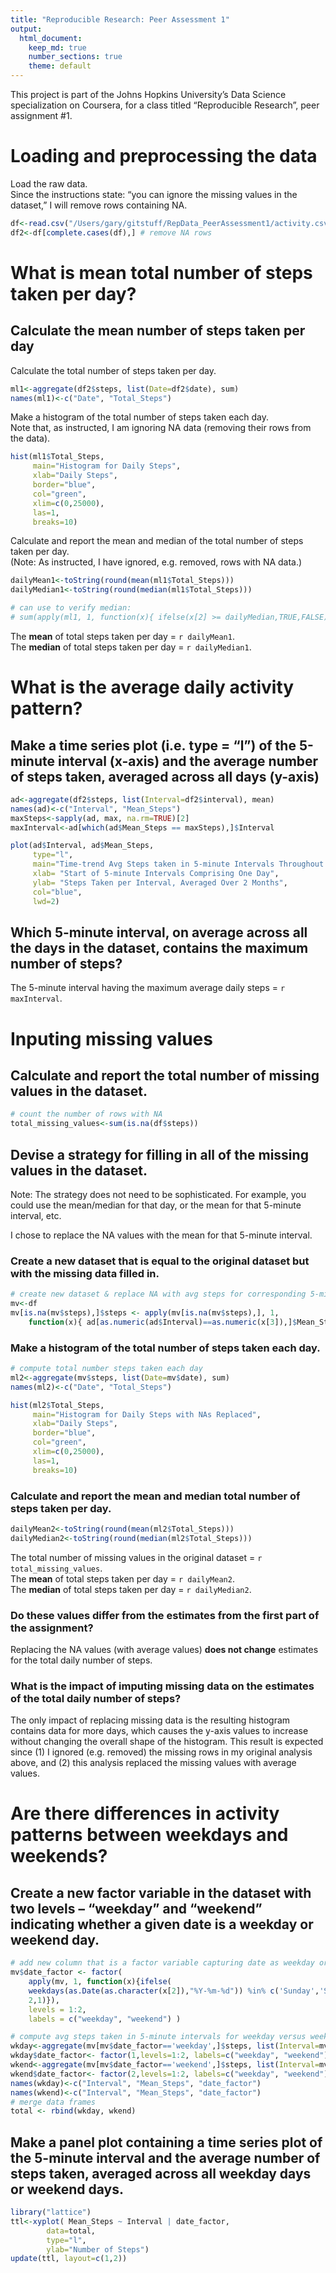 ```yaml
---
title: "Reproducible Research: Peer Assessment 1"
output: 
  html_document:
    keep_md: true
    number_sections: true
    theme: default
---
```

This project is part of the Johns Hopkins University's Data Science specialization on Coursera, for a class titled "Reproducible Research", peer assignment #1. 

# Loading and preprocessing the data

Load the raw data.  
Since the instructions state: "you can ignore the missing values in the dataset," I will remove rows containing NA.

```r
df<-read.csv("/Users/gary/gitstuff/RepData_PeerAssessment1/activity.csv", header = TRUE)
df2<-df[complete.cases(df),] # remove NA rows
```

# What is mean total number of steps taken per day?

## Calculate the mean number of steps taken per day
Calculate the total number of steps taken per day.  
```r
ml1<-aggregate(df2$steps, list(Date=df2$date), sum)
names(ml1)<-c("Date", "Total_Steps")
```

Make a histogram of the total number of steps taken each day.  
Note that, as instructed, I am ignoring NA data (removing their rows from the data).
```r

hist(ml1$Total_Steps, 
     main="Histogram for Daily Steps", 
     xlab="Daily Steps", 
     border="blue", 
     col="green",
     xlim=c(0,25000),
     las=1, 
     breaks=10)
```

Calculate and report the mean and median of the total number of steps taken per day.  
(Note: As instructed, I have ignored, e.g. removed, rows with NA data.)  
```r
dailyMean1<-toString(round(mean(ml1$Total_Steps)))
dailyMedian1<-toString(round(median(ml1$Total_Steps)))
```

```r
# can use to verify median:
# sum(apply(ml1, 1, function(x){ ifelse(x[2] >= dailyMedian,TRUE,FALSE) }))
```
The **mean** of total steps taken per day = `r dailyMean1`.  
The **median** of total steps taken per day = `r dailyMedian1`.  

# What is the average daily activity pattern?

## Make a time series plot (i.e. type = "l") of the 5-minute interval (x-axis) and the average number of steps taken, averaged across all days (y-axis)  

```r
ad<-aggregate(df2$steps, list(Interval=df2$interval), mean)
names(ad)<-c("Interval", "Mean_Steps")
maxSteps<-sapply(ad, max, na.rm=TRUE)[2]
maxInterval<-ad[which(ad$Mean_Steps == maxSteps),]$Interval

plot(ad$Interval, ad$Mean_Steps, 
     type="l", 
     main="Time-trend Avg Steps taken in 5-minute Intervals Throughout Day", 
     xlab= "Start of 5-minute Intervals Comprising One Day", 
     ylab= "Steps Taken per Interval, Averaged Over 2 Months", 
     col="blue", 
     lwd=2)
```

## Which 5-minute interval, on average across all the days in the dataset, contains the maximum number of steps?  
The 5-minute interval having the maximum average daily steps = `r maxInterval`.  

# Inputing missing values

## Calculate and report the total number of missing values in the dataset.

```r
# count the number of rows with NA
total_missing_values<-sum(is.na(df$steps)) 
```
## Devise a strategy for filling in all of the missing values in the dataset. 

Note: The strategy does not need to be sophisticated. For example, you could use the mean/median for that day, or the mean for that 5-minute interval, etc.  

I chose to replace the NA values with the mean for that 5-minute interval.  

### Create a new dataset that is equal to the original dataset but with the missing data filled in.  
```r
# create new dataset & replace NA with avg steps for corresponding 5-min interval
mv<-df
mv[is.na(mv$steps),]$steps <- apply(mv[is.na(mv$steps),], 1, 
    function(x){ ad[as.numeric(ad$Interval)==as.numeric(x[3]),]$Mean_Steps })
```
### Make a histogram of the total number of steps taken each day.
```r
# compute total number steps taken each day
ml2<-aggregate(mv$steps, list(Date=mv$date), sum)
names(ml2)<-c("Date", "Total_Steps")

hist(ml2$Total_Steps, 
     main="Histogram for Daily Steps with NAs Replaced", 
     xlab="Daily Steps", 
     border="blue", 
     col="green",
     xlim=c(0,25000),
     las=1, 
     breaks=10)
```
### Calculate and report the mean and median total number of steps taken per day.
```r
dailyMean2<-toString(round(mean(ml2$Total_Steps)))
dailyMedian2<-toString(round(median(ml2$Total_Steps)))
```
The total number of missing values in the original dataset = `r total_missing_values`.  
The **mean** of total steps taken per day = `r dailyMean2`.  
The **median** of total steps taken per day = `r dailyMedian2`.  

### Do these values differ from the estimates from the first part of the assignment?
Replacing the NA values (with average values) **does not change** estimates for the total daily number of steps.  

### What is the impact of imputing missing data on the estimates of the total daily number of steps?  
The only impact of replacing missing data is the resulting histogram contains data for more days, which causes the y-axis values to increase without changing the overall shape of the histogram. This result is expected since (1) I ignored (e.g. removed) the missing rows in my original analysis above, and (2) this analysis replaced the missing values with average values.

# Are there differences in activity patterns between weekdays and weekends?

## Create a new factor variable in the dataset with two levels – “weekday” and “weekend” indicating whether a given date is a weekday or weekend day.
```r
# add new column that is a factor variable capturing date as weekday or weekend
mv$date_factor <- factor(
    apply(mv, 1, function(x){ifelse(
    weekdays(as.Date(as.character(x[2]),"%Y-%m-%d")) %in% c('Sunday','Saturday'),
    2,1)}),
    levels = 1:2, 
    labels = c("weekday", "weekend") )

# compute avg steps taken in 5-minute intervals for weekday versus weekend
wkday<-aggregate(mv[mv$date_factor=='weekday',]$steps, list(Interval=mv[mv$date_factor=='weekday',]$interval), mean)
wkday$date_factor<- factor(1,levels=1:2, labels=c("weekday", "weekend"))
wkend<-aggregate(mv[mv$date_factor=='weekend',]$steps, list(Interval=mv[mv$date_factor=='weekend',]$interval), mean)
wkend$date_factor<- factor(2,levels=1:2, labels=c("weekday", "weekend"))
names(wkday)<-c("Interval", "Mean_Steps", "date_factor")
names(wkend)<-c("Interval", "Mean_Steps", "date_factor")
# merge data frames
total <- rbind(wkday, wkend)
```

## Make a panel plot containing a time series plot of the 5-minute interval and the average number of steps taken, averaged across all weekday days or weekend days.

```r
library("lattice")
ttl<-xyplot( Mean_Steps ~ Interval | date_factor, 
        data=total, 
        type="l", 
        ylab="Number of Steps")
update(ttl, layout=c(1,2))
```
